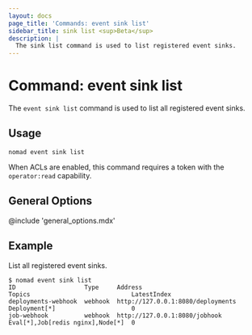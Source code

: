 ```yaml
---
layout: docs
page_title: 'Commands: event sink list'
sidebar_title: sink list <sup>Beta</sup>
description: |
  The sink list command is used to list registered event sinks.
---
```


# Command: event sink list

The `event sink list` command is used to list all registered event sinks.

## Usage

```plaintext
nomad event sink list
```

When ACLs are enabled, this command requires a token with the `operator:read`
capability.

## General Options

@include 'general_options.mdx'

## Example

List all registered event sinks.

```shell-session
$ nomad event sink list
ID                   Type     Address                            Topics                            LatestIndex
deployments-webhook  webhook  http://127.0.0.1:8080/deployments  Deployment[*]                     0
job-webhook          webhook  http://127.0.0.1:8080/jobhook      Eval[*],Job[redis nginx],Node[*]  0
```

